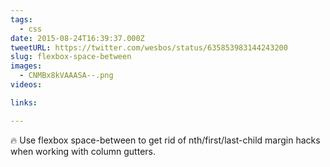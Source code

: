 ```yaml
---
tags:
  - css
date: 2015-08-24T16:39:37.000Z
tweetURL: https://twitter.com/wesbos/status/635853983144243200
slug: flexbox-space-between
images:
  - CNMBx8kVAAASA--.png
videos:

links:

---
```

🔥 Use flexbox space-between to get rid of nth/first/last-child margin hacks when working with column gutters.
